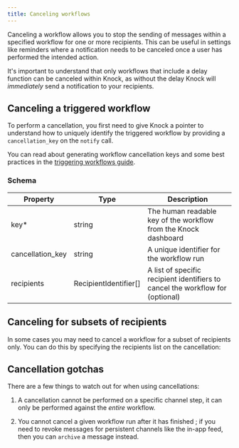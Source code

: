 ```yaml
---
title: Canceling workflows
---
```



Canceling a workflow allows you to stop the sending of messages within a specified workflow for
one or more recipients. This can be useful in settings like reminders where a notification needs
to be canceled once a user has performed the intended action.

It's important to understand that only workflows that include a delay function can be canceled within Knock, as without the delay Knock will _immediately_ send a notification to your
recipients.

## Canceling a triggered workflow

To perform a cancellation, you first need to give Knock a pointer to understand how to uniquely
identify the triggered workflow by providing a `cancellation_key` on the `notify` call.

You can read about generating workflow cancellation keys and some best practices in the
[triggering workflows guide](/send-notifications/triggering-workflows#generating-a-cancellation-key).

<MultiLangCodeBlock
  snippet="workflows.cancel"
  title="Canceling a triggered workflow"
/>

### Schema

| Property         | Type                  | Description                                                                    |
| ---------------- | --------------------- | ------------------------------------------------------------------------------ |
| key\*            | string                | The human readable key of the workflow from the Knock dashboard                |
| cancellation_key | string                | A unique identifier for the workflow run                                       |
| recipients       | RecipientIdentifier[] | A list of specific recipient identifiers to cancel the workflow for (optional) |

## Canceling for subsets of recipients

In some cases you may need to cancel a workflow for a subset of recipients only. You can do this
by specifying the recipients list on the cancellation:

<MultiLangCodeBlock
  snippet="workflows.cancel-with-recipients"
  title="Canceling for subsets of recipients"
/>

## Cancellation gotchas

There are a few things to watch out for when using cancellations:

1. A cancellation cannot be performed on a specific channel step, it can only be performed against
   the _entire_ workflow.

2. You cannot cancel a given workflow run after it has finished ; if you need to revoke messages for
   persistent channels like the in-app feed, then you can `archive` a message instead.
